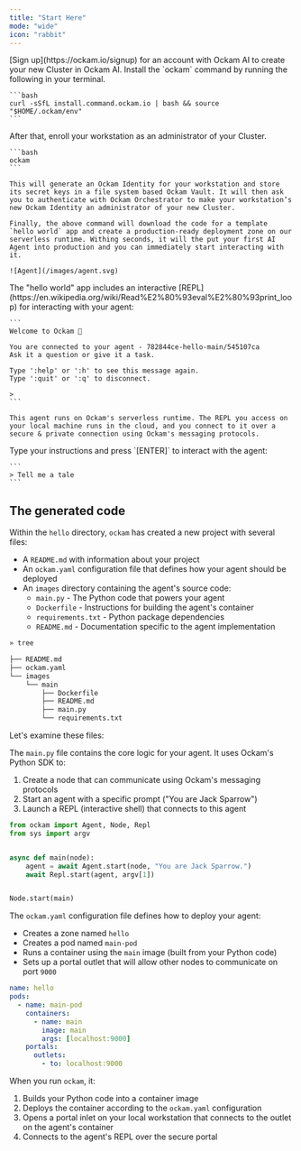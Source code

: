 ```yaml
---
title: "Start Here"
mode: "wide"
icon: "rabbit"
---
```


<Steps>
  <Step title="Sign Up">
    [Sign up](https://ockam.io/signup) for an account with Ockam AI to create your new Cluster in Ockam AI.
  </Step>
  <Step title="Install">
    Install the `ockam` command by running the following in your terminal.

    ```bash
    curl -sSfL install.command.ockam.io | bash && source "$HOME/.ockam/env"
    ```
  </Step>
  <Step title="Deploy your first agent">
    After that, enroll your workstation as an administrator of your Cluster.

    ```bash
    ockam
    ```

    This will generate an Ockam Identity for your workstation and store its secret keys in a file system based Ockam Vault. It will then ask you to authenticate with Ockam Orchestrator to make your workstation’s new Ockam Identity an administrator of your new Cluster.

    Finally, the above command will download the code for a template `hello world` app and create a production-ready deployment zone on our serverless runtime. Withing seconds, it will the put your first AI Agent into production and you can immediately start interacting with it.

    ![Agent](/images/agent.svg)
  </Step>
  <Step title="Chat with your agent">
    The "hello world" app includes an interactive [REPL](https://en.wikipedia.org/wiki/Read%E2%80%93eval%E2%80%93print_loop) for interacting with your agent:

    ```
    Welcome to Ockam 👋
    
    You are connected to your agent - 782844ce-hello-main/545107ca
    Ask it a question or give it a task.
    
    Type ':help' or ':h' to see this message again.
    Type ':quit' or ':q' to disconnect.
    
    > 
    ```

    This agent runs on Ockam's serverless runtime. The REPL you access on your local machine runs in the cloud, and you connect to it over a secure & private connection using Ockam's messaging protocols.
  </Step>
  <Step title="Send">
    Type your instructions and press `[ENTER]` to interact with the agent:

    ```
    > Tell me a tale
    ```
  </Step>
</Steps>

## The generated code

Within the `hello` directory, `ockam` has created a new project with several files:

- A `README.md` with information about your project
- An `ockam.yaml` configuration file that defines how your agent should be deployed
- An `images` directory containing the agent's source code:
  - `main.py` - The Python code that powers your agent
  - `Dockerfile` - Instructions for building the agent's container
  - `requirements.txt` - Python package dependencies
  - `README.md` - Documentation specific to the agent implementation

```bash Generated Files
» tree

├── README.md
├── ockam.yaml
└── images
    └── main
        ├── Dockerfile
        ├── README.md
        ├── main.py
        └── requirements.txt
```

Let's examine these files:

The `main.py` file contains the core logic for your agent. It uses Ockam's Python SDK to:

1. Create a node that can communicate using Ockam's messaging protocols
2. Start an agent with a specific prompt ("You are Jack Sparrow")
3. Launch a REPL (interactive shell) that connects to this agent

```python images/main/main.py
from ockam import Agent, Node, Repl
from sys import argv


async def main(node):
    agent = await Agent.start(node, "You are Jack Sparrow.")
    await Repl.start(agent, argv[1])


Node.start(main)
```

The `ockam.yaml` configuration file defines how to deploy your agent:

- Creates a zone named `hello`
- Creates a pod named `main-pod`
- Runs a container using the `main` image (built from your Python code)
- Sets up a portal outlet that will allow other nodes to communicate on port
  `9000`

```yaml ockam.yaml
name: hello
pods:
  - name: main-pod
    containers:
      - name: main
        image: main
        args: [localhost:9000]
    portals:
      outlets:
        - to: localhost:9000
```

When you run `ockam`, it:

1. Builds your Python code into a container image
2. Deploys the container according to the `ockam.yaml` configuration
3. Opens a portal inlet on your local workstation that connects to the outlet on the agent's container
4. Connects to the agent's REPL over the secure portal
